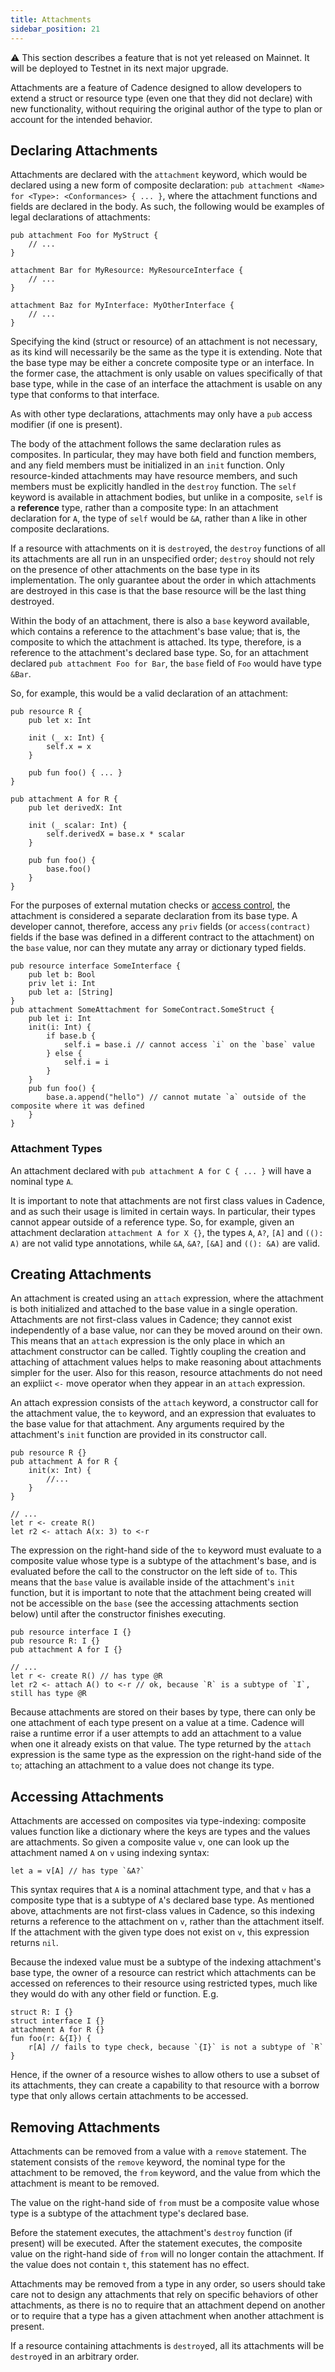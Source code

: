 ```yaml
---
title: Attachments
sidebar_position: 21
---
```


<Callout type="warning">
⚠️  This section describes a feature that is not yet released on Mainnet.
It will be deployed to Testnet in its next major upgrade.
</Callout>

Attachments are a feature of Cadence designed to allow developers to extend a struct or resource type
(even one that they did not declare) with new functionality,
without requiring the original author of the type to plan or account for the intended behavior.

## Declaring Attachments

Attachments are declared with the `attachment` keyword, which would be declared using a new form of composite declaration:
`pub attachment <Name> for <Type>: <Conformances> { ... }`, where the attachment functions and fields are declared in the body.
As such, the following would be examples of legal declarations of attachments:

```cadence
pub attachment Foo for MyStruct {
    // ...
}

attachment Bar for MyResource: MyResourceInterface {
    // ...
}

attachment Baz for MyInterface: MyOtherInterface {
    // ...
}
```

Specifying the kind (struct or resource) of an attachment is not necessary, as its kind will necessarily be the same as the type it is extending.
Note that the base type may be either a concrete composite type or an interface.
In the former case, the attachment is only usable on values specifically of that base type,
while in the case of an interface the attachment is usable on any type that conforms to that interface.

As with other type declarations, attachments may only have a `pub` access modifier (if one is present).

The body of the attachment follows the same declaration rules as composites.
In particular, they may have both field and function members,
and any field members must be initialized in an `init` function.
Only resource-kinded attachments may have resource members,
and such members must be explicitly handled in the `destroy` function.
The `self` keyword is available in attachment bodies, but unlike in a composite,
`self` is a **reference** type, rather than a composite type:
In an attachment declaration for `A`, the type of `self` would be `&A`, rather than `A` like in other composite declarations.

If a resource with attachments on it is `destroy`ed, the `destroy` functions of all its attachments are all run in an unspecified order;
`destroy` should not rely on the presence of other attachments on the base type in its implementation.
The only guarantee about the order in which attachments are destroyed in this case is that the base resource will be the last thing destroyed.

Within the body of an attachment, there is also a `base` keyword available,
which contains a reference to the attachment's base value;
that is, the composite to which the attachment is attached.
Its type, therefore, is a reference to the attachment's declared base type.
So, for an attachment declared `pub attachment Foo for Bar`, the `base` field of `Foo` would have type `&Bar`.

So, for example, this would be a valid declaration of an attachment:

```
pub resource R {
    pub let x: Int

    init (_ x: Int) {
        self.x = x
    }

    pub fun foo() { ... }
}

pub attachment A for R {
    pub let derivedX: Int

    init (_ scalar: Int) {
        self.derivedX = base.x * scalar
    }

    pub fun foo() {
        base.foo()
    }
}

```

For the purposes of external mutation checks or [access control](./access-control.md),
the attachment is considered a separate declaration from its base type.
A developer cannot, therefore, access any `priv` fields
(or `access(contract)` fields if the base was defined in a different contract to the attachment)
on the `base` value, nor can they mutate any array or dictionary typed fields.

```cadence
pub resource interface SomeInterface {
    pub let b: Bool
    priv let i: Int
    pub let a: [String]
}
pub attachment SomeAttachment for SomeContract.SomeStruct {
    pub let i: Int
    init(i: Int) {
        if base.b {
            self.i = base.i // cannot access `i` on the `base` value
        } else {
            self.i = i
        }
    }
    pub fun foo() {
        base.a.append("hello") // cannot mutate `a` outside of the composite where it was defined
    }
}
```

### Attachment Types

An attachment declared with `pub attachment A for C { ... }` will have a nominal type `A`.

It is important to note that attachments are not first class values in Cadence, and as such their usage is limited in certain ways.
In particular, their types cannot appear outside of a reference type.
So, for example, given an  attachment declaration `attachment A for X {}`, the types `A`, `A?`, `[A]` and `((): A)` are not valid type annotations,
while `&A`, `&A?`, `[&A]` and `((): &A)` are valid.

## Creating Attachments

An attachment is created using an `attach` expression,
where the attachment is both initialized and attached to the base value in a single operation.
Attachments are not first-class values in Cadence; they cannot exist independently of a base value,
nor can they be moved around on their own.
This means that an `attach` expression is the only place in which an attachment constructor can be called.
Tightly coupling the creation and attaching of attachment values helps to make reasoning about attachments simpler for the user.
Also for this reason, resource attachments do not need an expliict `<-` move operator when they appear in an `attach` expression.

An attach expression consists of the `attach` keyword, a constructor call for the attachment value,
the `to` keyword, and an expression that evaluates to the base value for that attachment.
Any arguments required by the attachment's `init` function are provided in its constructor call.

```cadence
pub resource R {}
pub attachment A for R {
    init(x: Int) {
        //...
    }
}

// ...
let r <- create R()
let r2 <- attach A(x: 3) to <-r
```

The expression on the right-hand side of the `to` keyword must evaluate to a composite value whose type is a subtype of the attachment's base,
and is evaluated before the call to the constructor on the left side of `to`.
This means that the `base` value is available inside of the attachment's `init` function,
but it is important to note that the attachment being created will not be accessible on the `base`
(see the accessing attachments section below) until after the constructor finishes executing.


```cadence
pub resource interface I {}
pub resource R: I {}
pub attachment A for I {}

// ...
let r <- create R() // has type @R
let r2 <- attach A() to <-r // ok, because `R` is a subtype of `I`, still has type @R
```

Because attachments are stored on their bases by type, there can only be one attachment of each type present on a value at a time.
Cadence will raise a runtime error if a user attempts to add an attachment to a value when one it already exists on that value.
The type returned by the `attach` expression is the same type as the expression on the right-hand side of the `to`;
attaching an attachment to a value does not change its type.

## Accessing Attachments

Attachments are accessed on composites via type-indexing:
composite values function like a dictionary where the keys are types and the values are attachments.
So given a composite value `v`, one can look up the attachment named `A` on `v` using indexing syntax:

```cadence
let a = v[A] // has type `&A?`
```

This syntax requires that `A` is a nominal attachment type,
and that `v` has a composite type that is a subtype of `A`'s declared base type.
As mentioned above, attachments are not first-class values in Cadence,
so this indexing returns a reference to the attachment on `v`, rather than the attachment itself.
If the attachment with the given type does not exist on `v`, this expression returns `nil`.

Because the indexed value must be a subtype of the indexing attachment's base type,
the owner of a resource can restrict which attachments can be accessed on references to their resource using restricted types,
much like they would do with any other field or function. E.g.

```cadence
struct R: I {}
struct interface I {}
attachment A for R {}
fun foo(r: &{I}) {
    r[A] // fails to type check, because `{I}` is not a subtype of `R`
}
```

Hence, if the owner of a resource wishes to allow others to use a subset of its attachments,
they can create a capability to that resource with a borrow type that only allows certain attachments to be accessed.

## Removing Attachments

Attachments can be removed from a value with a `remove` statement.
The statement consists of the `remove` keyword, the nominal type for the attachment to be removed,
the `from` keyword, and the value from which the attachment is meant to be removed.

The value on the right-hand side of `from` must be a composite value whose type is a subtype of the attachment type's declared base.

Before the statement executes, the attachment's `destroy` function (if present) will be executed.
After the statement executes, the composite value on the right-hand side of `from` will no longer contain the attachment.
If the value does not contain `t`, this statement has no effect.

Attachments may be removed from a type in any order,
so users should take care not to design any attachments that rely on specific behaviors of other attachments,
as there is no to require that an attachment depend on another or to require that a type has a given attachment when another attachment is present.

If a resource containing attachments is `destroy`ed, all its attachments will be `destroy`ed in an arbitrary order.
